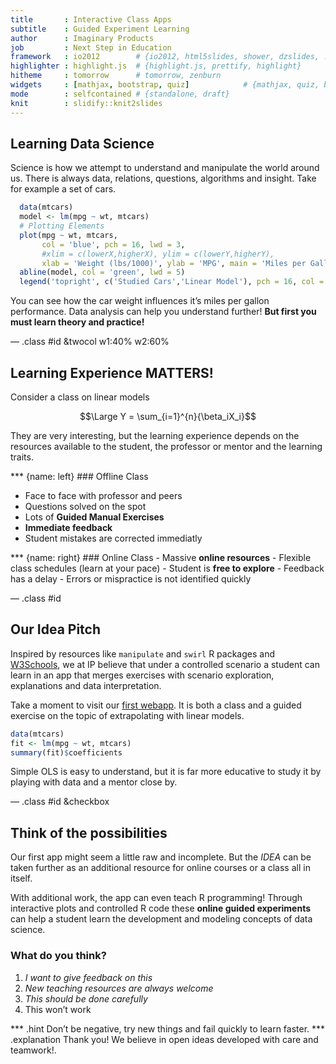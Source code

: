 ```yaml
---
title       : Interactive Class Apps
subtitle    : Guided Experiment Learning
author      : Imaginary Products
job         : Next Step in Education
framework   : io2012        # {io2012, html5slides, shower, dzslides, ...}
highlighter : highlight.js  # {highlight.js, prettify, highlight}
hitheme     : tomorrow      # tomorrow, zenburn
widgets     : [mathjax, bootstrap, quiz]            # {mathjax, quiz, bootstrap}
mode        : selfcontained # {standalone, draft}
knit        : slidify::knit2slides
---
```


## Learning Data Science

Science is how we attempt to understand and manipulate the world around us. There is always data, relations, questions, algorithms and insight. Take for example a set of cars.

```r
  data(mtcars)
  model <- lm(mpg ~ wt, mtcars)
  # Plotting Elements
  plot(mpg ~ wt, mtcars,
       col = 'blue', pch = 16, lwd = 3,
       #xlim = c(lowerX,higherX), ylim = c(lowerY,higherY),
       xlab = 'Weight (lbs/1000)', ylab = 'MPG', main = 'Miles per Gallon ~ Weight')
  abline(model, col = 'green', lwd = 5)
  legend('topright', c('Studied Cars','Linear Model'), pch = 16, col = c('blue','green'))
```

You can see how the car weight influences it's miles per gallon performance. Data analysis can help you understand further! **But first you must learn theory and practice!**

--- .class #id  &twocol w1:40% w2:60%

## Learning Experience MATTERS!

Consider a class on linear models

$$\Large Y = \sum_{i=1}^{n}{\beta_iX_i}$$

They are very interesting, but the learning experience depends on the resources available to the student, the professor or mentor and the learning traits.

*** {name: left}
### Offline Class

- Face to face with professor and peers
- Questions solved on the spot
- Lots of **Guided Manual Exercises**
- **Immediate feedback**
- Student mistakes are corrected immediatly

*** {name: right}
### Online Class
- Massive **online resources**
- Flexible class schedules (learn at your pace)
- Student is **free to explore**
- Feedback has a delay
- Errors or mispractice is not identified quickly

--- .class #id

## Our Idea Pitch

Inspired by resources like `manipulate` and `swirl` R packages and [W3Schools](http://www.w3schools.com/), we at IP believe that under a controlled scenario a student can learn in an app that merges exercises with scenario exploration, explanations and data interpretation.

Take a moment to visit our [first webapp](https://csmc88.shinyapps.io/shinyClass). It is both a class and a guided exercise on the topic of extrapolating with linear models. 

```r
data(mtcars)
fit <- lm(mpg ~ wt, mtcars)
summary(fit)$coefficients
```

Simple OLS is easy to understand, but it is far more educative to study it by playing with data and a mentor close by.

--- .class #id &checkbox

## Think of the possibilities

Our first app might seem a little raw and incomplete. But the *IDEA* can be taken further as an additional resource for online courses or a class all in itself. 

With additional work, the app can even teach R programming! Through interactive plots and controlled R code these **online guided experiments** can help a student learn the development and modeling concepts of data science.

### What do you think?   
1. _I want to give feedback on this_
2. _New teaching resources are always welcome_
3. _This should be done carefully_
4. This won't work

*** .hint
Don't be negative, try new things and fail quickly to learn faster. 
*** .explanation
Thank you! We believe in open ideas developed with care and teamwork!.  
